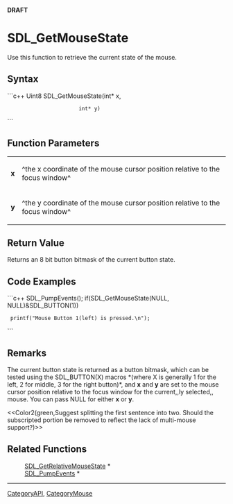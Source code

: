 <!-- pragma section-numbers off -->
<!-- pragma disable-camelcase -->
'''DRAFT'''

= SDL_GetMouseState =
Use this function to retrieve the current state of the mouse.


== Syntax ==
```c++
Uint8 SDL_GetMouseState(int* x,
                        int* y)
```

== Function Parameters ==
{|
|'''x'''
|^the x coordinate of the mouse cursor position relative to the focus window^
|-
|'''y'''
|^the y coordinate of the mouse cursor position relative to the focus window^
|}

== Return Value ==
Returns an 8 bit button bitmask of the current button state.

== Code Examples ==
```c++
SDL_PumpEvents();
if(SDL_GetMouseState(NULL, NULL)&SDL_BUTTON(1))
  printf("Mouse Button 1(left) is pressed.\n");
```

== Remarks ==
The current button state is returned as a button bitmask, which can be tested using the SDL_BUTTON(X) macros *(where X is generally 1 for the left, 2 for middle, 3 for the right button)*, and '''x''' and '''y''' are set to the mouse cursor position relative to the focus window for the current,,ly selected,, mouse. You can pass NULL for either '''x''' or '''y'''. 

<<Color2(green,Suggest splitting the first sentence into two.  Should the subscripted portion be removed to reflect the lack of multi-mouse support?)>>

== Related Functions ==
:[[SDL_GetRelativeMouseState]] *
:[[SDL_PumpEvents]] *

----
[[CategoryAPI]], [[CategoryMouse]]
